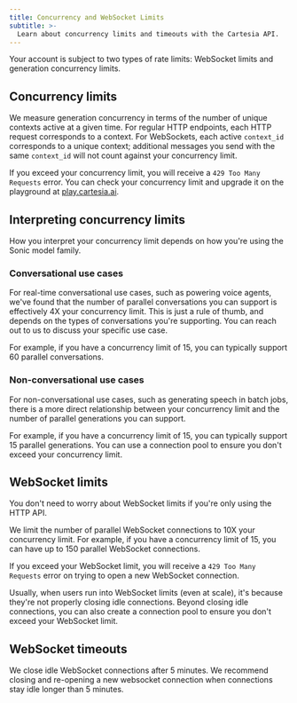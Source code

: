 ```yaml
---
title: Concurrency and WebSocket Limits
subtitle: >-
  Learn about concurrency limits and timeouts with the Cartesia API.
---
```


Your account is subject to two types of rate limits: WebSocket limits and generation concurrency limits.

## Concurrency limits

We measure generation concurrency in terms of the number of unique contexts active at a given time. For regular HTTP endpoints, each HTTP request corresponds to a context. For WebSockets, each active `context_id` corresponds to a unique context; additional messages you send with the same `context_id` will not count against your concurrency limit.

If you exceed your concurrency limit, you will receive a `429 Too Many Requests` error. You can check your concurrency limit and upgrade it on the playground at [play.cartesia.ai](https://play.cartesia.ai).

## Interpreting concurrency limits

How you interpret your concurrency limit depends on how you're using the Sonic model family.

### Conversational use cases

For real-time conversational use cases, such as powering voice agents, we've found that the number of parallel conversations you can support is effectively 4X your concurrency limit. This is just a rule of thumb, and depends on the types of conversations you're supporting. You can reach out to us to discuss your specific use case.

For example, if you have a concurrency limit of 15, you can typically support 60 parallel conversations.

### Non-conversational use cases

For non-conversational use cases, such as generating speech in batch jobs, there is a more direct relationship between your concurrency limit and the number of parallel generations you can support.

For example, if you have a concurrency limit of 15, you can typically support 15 parallel generations. You can use a connection pool to ensure you don't exceed your concurrency limit.

## WebSocket limits

<Tip> You don't need to worry about WebSocket limits if you're only using the HTTP API. </Tip>

We limit the number of parallel WebSocket connections to 10X your concurrency limit. For example, if you have a concurrency limit of 15, you can have up to 150 parallel WebSocket connections.

If you exceed your WebSocket limit, you will receive a `429 Too Many Requests` error on trying to open a new WebSocket connection.

Usually, when users run into WebSocket limits (even at scale), it's because they're not properly closing idle connections. Beyond closing idle connections, you can also create a connection pool to ensure you don't exceed your WebSocket limit.

## WebSocket timeouts

We close idle WebSocket connections after 5 minutes. We recommend closing and re-opening a new websocket connection when connections stay idle longer than 5 minutes.
